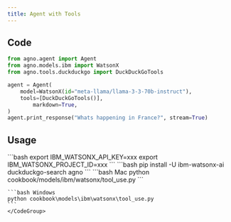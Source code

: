 ```yaml
---
title: Agent with Tools
---
```


## Code

```python cookbook/models/ibm/watsonx/tool_use.py
from agno.agent import Agent
from agno.models.ibm import WatsonX
from agno.tools.duckduckgo import DuckDuckGoTools

agent = Agent(
    model=WatsonX(id="meta-llama/llama-3-3-70b-instruct"),
    tools=[DuckDuckGoTools()],
        markdown=True,
)
agent.print_response("Whats happening in France?", stream=True)
```

## Usage

<Steps>
  <Snippet file="create-venv-step.mdx" />

  <Step title="Set your API key">
    ```bash
    export IBM_WATSONX_API_KEY=xxx
    export IBM_WATSONX_PROJECT_ID=xxx
    ```
  </Step>

  <Step title="Install libraries">
    ```bash
    pip install -U ibm-watsonx-ai duckduckgo-search agno
    ```
  </Step>

  <Step title="Run Agent">
    <CodeGroup>
    ```bash Mac
    python cookbook/models/ibm/watsonx/tool_use.py
    ```

    ```bash Windows
    python cookbook\models\ibm\watsonx\tool_use.py
    ```
    </CodeGroup>
  </Step>
</Steps>

